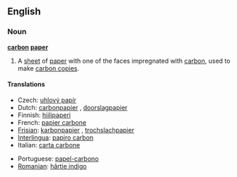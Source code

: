 ==English==

===Noun===
'''[[carbon]] [[paper]]'''

# A [[sheet]] of [[paper]] with one of the faces impregnated with [[carbon]], used to make [[carbon copy|carbon copies]].

====Translations====
{{top}}
*Czech: [[uhlový papír]]  {{m}}
*Dutch: [[carbonpapier]] {{n}}, [[doorslagpapier]] {{n}}
*Finnish: [[hiilipaperi]]
*French: [[papier carbone]] {{m}}
*[[Frisian]]: [[karbonpapier]] {{n}}, [[trochslachpapier]] {{n}}
*[[w:Interlingua|Interlingua]]: [[papiro carbon]]
*Italian: [[carta carbone]]  {{f}}
{{mid}}
*Portuguese: [[papel-carbono]] {{m}}
*[[w:Romanian language|Romanian]]: [[hârtie indigo]] {{f}}
{{bottom}}